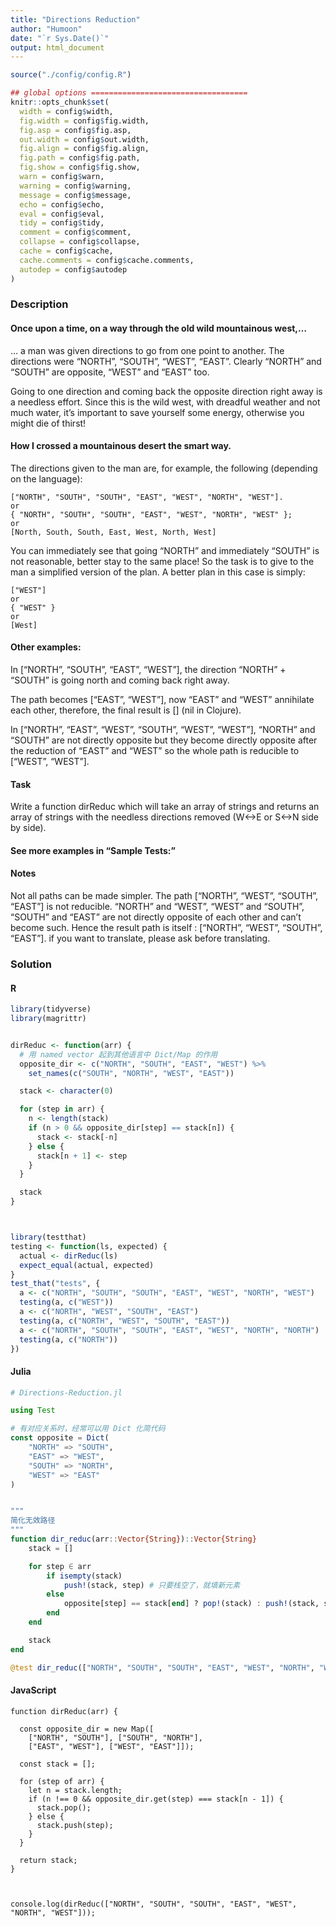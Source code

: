 ```yaml
---
title: "Directions Reduction"
author: "Humoon"
date: "`r Sys.Date()`"
output: html_document
---
```



```r
source("./config/config.R")

## global options ===================================
knitr::opts_chunk$set(
  width = config$width,
  fig.width = config$fig.width,
  fig.asp = config$fig.asp,
  out.width = config$out.width,
  fig.align = config$fig.align,
  fig.path = config$fig.path,
  fig.show = config$fig.show,
  warn = config$warn,
  warning = config$warning,
  message = config$message,
  echo = config$echo,
  eval = config$eval,
  tidy = config$tidy,
  comment = config$comment,
  collapse = config$collapse,
  cache = config$cache,
  cache.comments = config$cache.comments,
  autodep = config$autodep
)
```



### Description

#### Once upon a time, on a way through the old wild mountainous west,…
… a man was given directions to go from one point to another. The directions were "NORTH", "SOUTH", "WEST", "EAST". Clearly "NORTH" and "SOUTH" are opposite, "WEST" and "EAST" too.

Going to one direction and coming back the opposite direction right away is a needless effort. Since this is the wild west, with dreadful weather and not much water, it's important to save yourself some energy, otherwise you might die of thirst!

#### How I crossed a mountainous desert the smart way.
The directions given to the man are, for example, the following (depending on the language):

```
["NORTH", "SOUTH", "SOUTH", "EAST", "WEST", "NORTH", "WEST"].
or
{ "NORTH", "SOUTH", "SOUTH", "EAST", "WEST", "NORTH", "WEST" };
or
[North, South, South, East, West, North, West]
```

You can immediately see that going "NORTH" and immediately "SOUTH" is not reasonable, better stay to the same place! So the task is to give to the man a simplified version of the plan. A better plan in this case is simply:

```
["WEST"]
or
{ "WEST" }
or
[West]
```


#### Other examples:

In ["NORTH", "SOUTH", "EAST", "WEST"], the direction "NORTH" + "SOUTH" is going north and coming back right away.

The path becomes ["EAST", "WEST"], now "EAST" and "WEST" annihilate each other, therefore, the final result is [] (nil in Clojure).

In ["NORTH", "EAST", "WEST", "SOUTH", "WEST", "WEST"], "NORTH" and "SOUTH" are not directly opposite but they become directly opposite after the reduction of "EAST" and "WEST" so the whole path is reducible to ["WEST", "WEST"].

#### Task

Write a function dirReduc which will take an array of strings and returns an array of strings with the needless directions removed (W<->E or S<->N side by side).

#### See more examples in "Sample Tests:"

#### Notes

Not all paths can be made simpler. The path ["NORTH", "WEST", "SOUTH", "EAST"] is not reducible. "NORTH" and "WEST", "WEST" and "SOUTH", "SOUTH" and "EAST" are not directly opposite of each other and can't become such. Hence the result path is itself : ["NORTH", "WEST", "SOUTH", "EAST"].
if you want to translate, please ask before translating.


### Solution

#### R
```r
library(tidyverse)
library(magrittr)


dirReduc <- function(arr) {
  # 用 named vector 起到其他语言中 Dict/Map 的作用
  opposite_dir <- c("NORTH", "SOUTH", "EAST", "WEST") %>%
    set_names(c("SOUTH", "NORTH", "WEST", "EAST"))

  stack <- character(0)

  for (step in arr) {
    n <- length(stack)
    if (n > 0 && opposite_dir[step] == stack[n]) {
      stack <- stack[-n]
    } else {
      stack[n + 1] <- step
    }
  }

  stack
}



library(testthat)
testing <- function(ls, expected) {
  actual <- dirReduc(ls)
  expect_equal(actual, expected)
}
test_that("tests", {
  a <- c("NORTH", "SOUTH", "SOUTH", "EAST", "WEST", "NORTH", "WEST")
  testing(a, c("WEST"))
  a <- c("NORTH", "WEST", "SOUTH", "EAST")
  testing(a, c("NORTH", "WEST", "SOUTH", "EAST"))
  a <- c("NORTH", "SOUTH", "SOUTH", "EAST", "WEST", "NORTH", "NORTH")
  testing(a, c("NORTH"))
})
```


#### Julia
```julia
# Directions-Reduction.jl

using Test

# 有对应关系时，经常可以用 Dict 化简代码
const opposite = Dict(
    "NORTH" => "SOUTH",
    "EAST" => "WEST",
    "SOUTH" => "NORTH",
    "WEST" => "EAST"
)


"""
简化无效路径
"""
function dir_reduc(arr::Vector{String})::Vector{String}
    stack = []

    for step ∈ arr
        if isempty(stack)
            push!(stack, step) # 只要栈空了，就填新元素
        else
            opposite[step] == stack[end] ? pop!(stack) : push!(stack, step)
        end
    end

    stack
end

@test dir_reduc(["NORTH", "SOUTH", "SOUTH", "EAST", "WEST", "NORTH", "WEST"]) == ["WEST"]
```


#### JavaScript

```node
function dirReduc(arr) {

  const opposite_dir = new Map([
    ["NORTH", "SOUTH"], ["SOUTH", "NORTH"],
    ["EAST", "WEST"], ["WEST", "EAST"]]);

  const stack = [];

  for (step of arr) {
    let n = stack.length;
    if (n !== 0 && opposite_dir.get(step) === stack[n - 1]) {
      stack.pop();
    } else {
      stack.push(step);
    }
  }

  return stack;
}



console.log(dirReduc(["NORTH", "SOUTH", "SOUTH", "EAST", "WEST", "NORTH", "WEST"]));



```


